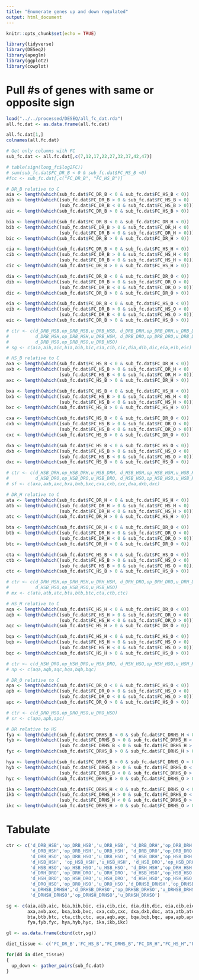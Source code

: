 ```yaml
---
title: "Enumerate genes up and down regulated"
output: html_document
---
```


```r
knitr::opts_chunk$set(echo = TRUE)

library(tidyverse)
library(DESeq2)
library(apeglm)
library(ggplot2)
library(cowplot)

```

# Pull #s of genes with same or opposite sign

```r
load("../../processed/DESEQ/all_fc_dat.rda")
all.fc.dat <- as.data.frame(all.fc.dat) 

all.fc.dat[1,]
colnames(all.fc.dat)

# Get only columns with FC
sub_fc.dat <- all.fc.dat[,c(7,12,17,22,27,32,37,42,47)]

# table(sign(long_fc$log2FC))
# sum(sub_fc.dat$FC_DR_B < 0 & sub_fc.dat$FC_HS_B <0)
#fcc <- sub_fc.dat[,c("FC_DR_B", "FC_HS_B")]

# DR_B relative to C
aia <- length(which(sub_fc.dat$FC_DR_B < 0 & sub_fc.dat$FC_HS_B < 0)) 
aib <- length(which((sub_fc.dat$FC_DR_B > 0 & sub_fc.dat$FC_HS_B < 0) | 
                    (sub_fc.dat$FC_DR_B < 0 & sub_fc.dat$FC_HS_B > 0))) 
aic <- length(which(sub_fc.dat$FC_DR_B > 0 & sub_fc.dat$FC_HS_B > 0)) 

bia <- length(which(sub_fc.dat$FC_DR_B < 0 & sub_fc.dat$FC_DR_H < 0)) 
bib <- length(which((sub_fc.dat$FC_DR_B > 0 & sub_fc.dat$FC_DR_H < 0) | 
                    (sub_fc.dat$FC_DR_B < 0 & sub_fc.dat$FC_DR_H > 0))) 
bic <- length(which(sub_fc.dat$FC_DR_B > 0 & sub_fc.dat$FC_DR_H > 0)) 

cia <- length(which(sub_fc.dat$FC_DR_B < 0 & sub_fc.dat$FC_HS_H < 0)) 
cib <- length(which((sub_fc.dat$FC_DR_B > 0 & sub_fc.dat$FC_HS_H < 0) | 
                    (sub_fc.dat$FC_DR_B < 0 & sub_fc.dat$FC_HS_H > 0))) 
cic <- length(which(sub_fc.dat$FC_DR_B > 0 & sub_fc.dat$FC_HS_H > 0)) 

dia <- length(which(sub_fc.dat$FC_DR_B < 0 & sub_fc.dat$FC_DR_O < 0)) 
dib <- length(which((sub_fc.dat$FC_DR_B > 0 & sub_fc.dat$FC_DR_O < 0) | 
                    (sub_fc.dat$FC_DR_B < 0 & sub_fc.dat$FC_DR_O > 0))) 
dic <- length(which(sub_fc.dat$FC_DR_B > 0 & sub_fc.dat$FC_DR_O > 0)) 

eia <- length(which(sub_fc.dat$FC_DR_B < 0 & sub_fc.dat$FC_HS_O < 0)) 
eib <- length(which((sub_fc.dat$FC_DR_B > 0 & sub_fc.dat$FC_HS_O < 0) | 
                    (sub_fc.dat$FC_DR_B < 0 & sub_fc.dat$FC_HS_O > 0))) 
eic <- length(which(sub_fc.dat$FC_DR_B > 0 & sub_fc.dat$FC_HS_O > 0)) 

# ctr <- c(d_DRB_HSB,op_DRB_HSB,u_DRB_HSB, d_DRB_DRH,op_DRB_DRH,u_DRB_DRH,
#          d_DRB_HSH,op_DRB_HSH,u_DRB_HSH, d_DRB_DRO,op_DRB_DRO,u_DRB_DRO,
#          d_DRB_HSO,op_DRB_HSO,u_DRB_HSO)
# sg <- c(aia,aib,aic,bia,bib,bic,cia,cib,cic,dia,dib,dic,eia,eib,eic)

# HS_B relative to C
axa <- length(which(sub_fc.dat$FC_HS_B < 0 & sub_fc.dat$FC_DR_H < 0)) 
axb <- length(which((sub_fc.dat$FC_HS_B > 0 & sub_fc.dat$FC_DR_H < 0) | 
                    (sub_fc.dat$FC_HS_B < 0 & sub_fc.dat$FC_DR_H > 0))) 
axc <- length(which(sub_fc.dat$FC_HS_B > 0 & sub_fc.dat$FC_DR_H > 0)) 

bxa <- length(which(sub_fc.dat$FC_HS_B < 0 & sub_fc.dat$FC_HS_H < 0)) 
bxb <- length(which((sub_fc.dat$FC_HS_B > 0 & sub_fc.dat$FC_HS_H < 0) | 
                    (sub_fc.dat$FC_HS_B < 0 & sub_fc.dat$FC_HS_H > 0))) 
bxc <- length(which(sub_fc.dat$FC_HS_B > 0 & sub_fc.dat$FC_HS_H > 0)) 

cxa <- length(which(sub_fc.dat$FC_HS_B < 0 & sub_fc.dat$FC_DR_O < 0)) 
cxb <- length(which((sub_fc.dat$FC_HS_B > 0 & sub_fc.dat$FC_DR_O < 0) | 
                    (sub_fc.dat$FC_HS_B < 0 & sub_fc.dat$FC_DR_O > 0))) 
cxc <- length(which(sub_fc.dat$FC_HS_B > 0 & sub_fc.dat$FC_DR_O > 0)) 

dxa <- length(which(sub_fc.dat$FC_HS_B < 0 & sub_fc.dat$FC_HS_O < 0)) 
dxb <- length(which((sub_fc.dat$FC_HS_B > 0 & sub_fc.dat$FC_HS_O < 0) | 
                    (sub_fc.dat$FC_HS_B < 0 & sub_fc.dat$FC_HS_O > 0))) 
dxc <- length(which(sub_fc.dat$FC_HS_B > 0 & sub_fc.dat$FC_HS_O > 0)) 

# ctr <- c(d_HSB_DRH,op_HSB_DRH,u_HSB_DRH, d_HSB_HSH,op_HSB_HSH,u_HSB_HSH,
#          d_HSB_DRO,op_HSB_DRO,u_HSB_DRO, d_HSB_HSO,op_HSB_HSO,u_HSB_HSO)
# sf <- c(axa,axb,axc,bxa,bxb,bxc,cxa,cxb,cxc,dxa,dxb,dxc)

# DR_H relative to C
ata <- length(which(sub_fc.dat$FC_DR_H < 0 & sub_fc.dat$FC_HS_H < 0)) 
atb <- length(which((sub_fc.dat$FC_DR_H > 0 & sub_fc.dat$FC_HS_H < 0) | 
                    (sub_fc.dat$FC_DR_H < 0 & sub_fc.dat$FC_HS_H > 0))) 
atc <- length(which(sub_fc.dat$FC_DR_H > 0 & sub_fc.dat$FC_HS_H > 0)) 

bta <- length(which(sub_fc.dat$FC_DR_H < 0 & sub_fc.dat$FC_DR_O < 0)) 
btb <- length(which((sub_fc.dat$FC_DR_H > 0 & sub_fc.dat$FC_DR_O < 0) | 
                    (sub_fc.dat$FC_DR_H < 0 & sub_fc.dat$FC_DR_O > 0))) 
btc <- length(which(sub_fc.dat$FC_DR_H > 0 & sub_fc.dat$FC_DR_O > 0)) 

cta <- length(which(sub_fc.dat$FC_HS_B < 0 & sub_fc.dat$FC_HS_O < 0)) 
ctb <- length(which((sub_fc.dat$FC_HS_B > 0 & sub_fc.dat$FC_HS_O < 0) | 
                    (sub_fc.dat$FC_HS_B < 0 & sub_fc.dat$FC_HS_O > 0))) 
ctc <- length(which(sub_fc.dat$FC_HS_B > 0 & sub_fc.dat$FC_HS_O > 0)) 

# ctr <- c(d_DRH_HSH,op_DRH_HSH,u_DRH_HSH, d_DRH_DRO,op_DRH_DRO,u_DRH_DRO,
#          d_HSB_HSO,op_HSB_HSO,u_HSB_HSO)
# mx <- c(ata,atb,atc,bta,btb,btc,cta,ctb,ctc)

# HS_H relative to C
aqa <- length(which(sub_fc.dat$FC_HS_H < 0 & sub_fc.dat$FC_DR_O < 0)) 
aqb <- length(which((sub_fc.dat$FC_HS_H > 0 & sub_fc.dat$FC_DR_O < 0) | 
                    (sub_fc.dat$FC_HS_H < 0 & sub_fc.dat$FC_DR_O > 0))) 
aqc <- length(which(sub_fc.dat$FC_HS_H > 0 & sub_fc.dat$FC_DR_O > 0)) 

bqa <- length(which(sub_fc.dat$FC_HS_H < 0 & sub_fc.dat$FC_HS_O < 0)) 
bqb <- length(which((sub_fc.dat$FC_HS_H > 0 & sub_fc.dat$FC_HS_O < 0) | 
                    (sub_fc.dat$FC_HS_H < 0 & sub_fc.dat$FC_HS_O > 0))) 
bqc <- length(which(sub_fc.dat$FC_HS_H > 0 & sub_fc.dat$FC_HS_O > 0)) 

# ctr <- c(d_HSH_DRO,op_HSH_DRO,u_HSH_DRO, d_HSH_HSO,op_HSH_HSO,u_HSH_HSO)
# np <- c(aqa,aqb,aqc,bqa,bqb,bqc)

# DR_O relative to C
apa <- length(which(sub_fc.dat$FC_DR_O < 0 & sub_fc.dat$FC_HS_O < 0)) 
apb <- length(which((sub_fc.dat$FC_DR_O > 0 & sub_fc.dat$FC_HS_O < 0) | 
                    (sub_fc.dat$FC_DR_O < 0 & sub_fc.dat$FC_HS_O > 0))) 
apc <- length(which(sub_fc.dat$FC_DR_O > 0 & sub_fc.dat$FC_HS_O > 0)) 

# ctr <- c(d_DRO_HSO,op_DRO_HSO,u_DRO_HSO)
# sr <- c(apa,apb,apc)

# DR relative to HS
fya <- length(which(sub_fc.dat$FC_DRHS_B < 0 & sub_fc.dat$FC_DRHS_H < 0)) 
fyb <- length(which((sub_fc.dat$FC_DRHS_B > 0 & sub_fc.dat$FC_DRHS_H < 0) | 
                    (sub_fc.dat$FC_DRHS_B < 0 & sub_fc.dat$FC_DRHS_H > 0))) 
fyc <- length(which(sub_fc.dat$FC_DRHS_B > 0 & sub_fc.dat$FC_DRHS_H > 0)) 

hya <- length(which(sub_fc.dat$FC_DRHS_B < 0 & sub_fc.dat$FC_DRHS_O < 0)) 
hyb <- length(which((sub_fc.dat$FC_DRHS_B > 0 & sub_fc.dat$FC_DRHS_O < 0) | 
                    (sub_fc.dat$FC_DRHS_B < 0 & sub_fc.dat$FC_DRHS_O > 0))) 
hyc <- length(which(sub_fc.dat$FC_DRHS_B > 0 & sub_fc.dat$FC_DRHS_O > 0))

ika <- length(which(sub_fc.dat$FC_DRHS_H < 0 & sub_fc.dat$FC_DRHS_O < 0)) 
ikb <- length(which((sub_fc.dat$FC_DRHS_H > 0 & sub_fc.dat$FC_DRHS_O < 0) | 
                    (sub_fc.dat$FC_DRHS_H < 0 & sub_fc.dat$FC_DRHS_O > 0))) 
ikc <- length(which(sub_fc.dat$FC_DRHS_H > 0 & sub_fc.dat$FC_DRHS_O > 0))
```

# Tabulate

```r
ctr <- c('d_DRB_HSB','op_DRB_HSB','u_DRB_HSB', 'd_DRB_DRH','op_DRB_DRH','u_DRB_DRH',
         'd_DRB_HSH','op_DRB_HSH','u_DRB_HSH', 'd_DRB_DRO','op_DRB_DRO','u_DRB_DRO',
         'd_DRB_HSO','op_DRB_HSO','u_DRB_HSO', 'd_HSB_DRH','op_HSB_DRH','u_HSB_DRH',
         'd_HSB_HSH', 'op_HSB_HSH','u_HSB_HSH', 'd_HSB_DRO','op_HSB_DRO','u_HSB_DRO',
         'd_HSB_HSO','op_HSB_HSO','u_HSB_HSO', 'd_DRH_HSH','op_DRH_HSH','u_DRH_HSH',
         'd_DRH_DRO','op_DRH_DRO','u_DRH_DRO', 'd_HSB_HSO','op_HSB_HSO','u_HSB_HSO',
         'd_HSH_DRO','op_HSH_DRO','u_HSH_DRO', 'd_HSH_HSO','op_HSH_HSO','u_HSH_HSO',
         'd_DRO_HSO','op_DRO_HSO','u_DRO_HSO','d_DRHSB_DRHSH','op_DRHSB_DRHSH',
         'u_DRHSB_DRHSH','d_DRHSB_DRHSO','op_DRHSB_DRHSO','u_DRHSB_DRHSO',
         'd_DRHSH_DRHSO','op_DRHSH_DRHSO','u_DRHSH_DRHSO')

sg <- c(aia,aib,aic, bia,bib,bic, cia,cib,cic, dia,dib,dic, eia,eib,eic,
        axa,axb,axc, bxa,bxb,bxc, cxa,cxb,cxc, dxa,dxb,dxc, ata,atb,atc,
        bta,btb,btc, cta,ctb,ctc, aqa,aqb,aqc, bqa,bqb,bqc, apa,apb,apc,
        fya,fyb,fyc, hya,hyb,hyc, ika,ikb,ikc)

gl <- as.data.frame(cbind(ctr,sg))
```

```r
diet_tissue <- c('FC_DR_B','FC_HS_B',"FC_DRHS_B","FC_DR_H","FC_HS_H","FC_DRHS_H","FC_DR_O","FC_HS_O","FC_DRHS_O")

for(dd in diet_tissue)
{
  up_down <- gather_pairs(sub_fc.dat)
}
```

